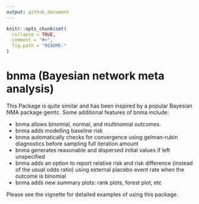 ```yaml
---
output: github_document
---
```


<!-- README.md is generated from README.Rmd. Please edit that file -->

```r
knitr::opts_chunk$set(
  collapse = TRUE,
  comment = "#>",
  fig.path = "README-"
)
```

# bnma (Bayesian network meta analysis)

This Package is quite similar and has been inspired by a popular Bayesian NMA package gemtc. Some additional features of bnma include:

- bnma allows binomial, normal, and multinomial outcomes.
- bnma adds modelling baseline risk
- bnma automatically checks for convergence using gelman-rubin diagnostics before sampling full iteration amount
- bnma generates reasonable and dispersed initial values if left unspecified 
- bnma adds an option to report relative risk and risk difference (instead of the usual odds ratio) using external placebo event rate when the outcome is binomial
- bnma adds new summary plots: rank plots, forest plot, etc

Please see the vignette for detailed examples of using this package.